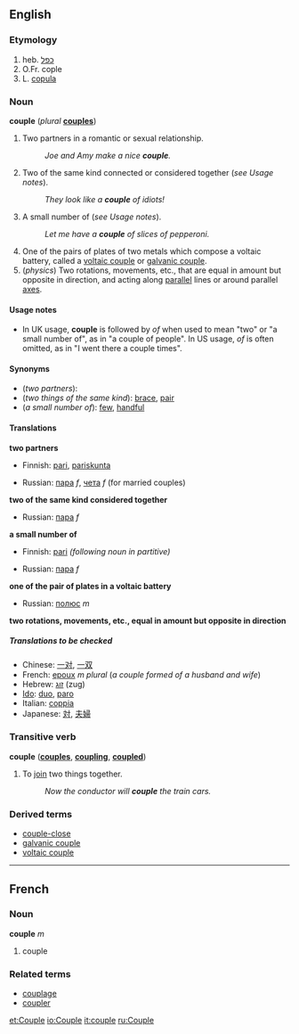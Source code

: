 {{webster}}
==English==

{{rfc}}
===Etymology===
#heb. [[כפל]]
#O.Fr. cople
#L. [[copula]]

===Noun===
'''couple'''  (''plural'' '''[[couples]]''')

#Two partners in a romantic or sexual relationship.
#:''Joe and Amy make a nice '''couple'''.''
#Two of the same kind connected or considered together (''see Usage notes'').
#:''They look like a '''couple''' of idiots!''
#A small number of (''see Usage notes'').
#:''Let me have a '''couple''' of slices of pepperoni.''
#One of the pairs of plates of two metals which compose a voltaic battery, called a [[voltaic couple]] or [[galvanic couple]].
#(''physics'') Two rotations, movements, etc., that are equal in amount but opposite in direction, and acting along [[parallel]] lines or around parallel [[axis|axes]].

====Usage notes====
*In UK usage, '''couple''' is followed by ''of'' when used to mean "two" or "a small number of", as in "a couple of people".  In US usage, ''of'' is often omitted, as in "I went there a couple times".

====Synonyms====
*(''two partners''):
*(''two things of the same kind''): [[brace]], [[pair]]
*(''a small number of''): [[few]], [[handful]]

====Translations====

'''two partners'''
{{top}}
*Finnish: [[pari]], [[pariskunta]]
{{mid}}
*Russian: [[пара]] ''f'', [[чета]] ''f'' (for married couples)
{{bottom}}

'''two of the same kind considered together'''
{{top}}
{{mid}}
*Russian: [[пара]] ''f''
{{bottom}}

'''a small number of'''
{{top}}
*Finnish: [[pari]] ''(following noun in partitive)''
{{mid}}
*Russian: [[пара]] ''f''
{{bottom}}

'''one of the pair of plates in a voltaic battery'''
{{top}}
{{mid}}
*Russian: [[полюс]] ''m''
{{bottom}}

'''two rotations, movements, etc., equal in amount but opposite in direction'''
{{top}}
{{mid}}
{{bottom}}

=====Translations to be checked=====
<!--Remove this section once all of the translations below have been moved into the tables above.-->
{{checktrans}}

*Chinese: [[一对]], [[一双]]
*French: [[epoux]] ''m plural'' (''a couple formed of a husband and wife'')
*Hebrew: [[זוג]] (zug)
*[[Ido]]: [[duo]], [[paro]]
*Italian: [[coppia]]
*Japanese: [[対]], [[夫婦]]

===Transitive verb===
'''couple'''  ('''[[couples]]''', '''[[coupling]]''', '''[[coupled]]''')

#To [[join]] two things together.
#:''Now the conductor will '''couple''' the train cars.''

===Derived terms===
*[[couple-close]]
*[[galvanic couple]]
*[[voltaic couple]]

----
==French==
===Noun===
'''couple''' ''m''

#couple<!--in which sense(s)?-->

===Related terms===
*[[couplage]]
*[[coupler]]

[[et:Couple]]
[[io:Couple]]
[[it:couple]]
[[ru:Couple]]